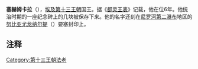 {{Pharaoh Infobox | 
    Name= 塞赫姆卡拉<ref name="beckerath1">Jürgen von Beckerath: ''Untersuchungen zur politischen Geschichte der Zweiten Zwischenzeit in Ägypten'', Glückstadt, 1964</ref>| 
    Image=Amenemhat V.jpg|
Caption=塞赫姆卡拉像|
ImageSize=300px|
  Alt=|
NomenHiero=|
Nomen=阿美涅姆赫特<br/>''{{Unicode|Jmn m ḥ3.t}}''<br/>''Amun is in front''<br/><hiero>G39-N5-<-i-mn:n-m-HAt:t-></hiero><br/>'''[[都灵王表|都灵王表]]:'''<br/>阿美涅姆赫特<br/>''{{Unicode|Jmn m ḥ3.t}}''<br/>''Amun is in front''<br/><hiero>G39-N5-<-i-mn:n-m-HAt:t*Z1-G7-></hiero>| 
PrenomenHiero=|
Prenomen=塞赫姆卡拉<br /> ''{{Unicode|Sḫm-k3-Rˁ}}''<br/>''Mighty is the Ancient Egyptian concept of the soul Ka of [[Ra|Ra]]''<br /> <hiero>M23:t-L2:t-<-N5-s-S42-D28-></hiero>| 
Golden= |
Nebty=| 
Horus=| 
GoldenHiero= |
NebtyHiero=  |
HorusHiero=  | 
Reign=约公元前1796年——约公元前1793年，约公元前1746年——约公元前1743年|
Dynasty=[[第十三王朝|第十三王朝]] |
Coregency=|
Predecessor=[[塞黑卡拉|塞黑卡拉]]|
Successor=[[辛纳耶布|辛纳耶布]]|
Spouse=|
children=|
Father=|
Mother=| 
Born=|
Died=|
Burial=|
Monuments=}}

'''塞赫姆卡拉'''（{{lang-en|Sekhemkare}}），[[埃及第十三王朝|埃及第十三王朝]]国王。据《[[都灵王表|都灵王表]]》记载，他在位6年。他统治时期的一座纪念碑上的几块被保存下来。他的名字还刻在[[尼罗河|尼罗河]][[第二瀑布|第二瀑布]]地区的[[努比亚|努比亚]][[尤龙纳尔提|尤龙纳尔提]]（{{le|Uronarti}}）要塞封印上。

==注释==
<references/>

{{Pharaoh | Prev=[[塞黑卡拉|塞黑卡拉]]| Dynasty=[[埃及第十三王朝|第十三王朝]] | Next=[[辛纳耶布|辛纳耶布]]}}


{{著名埃及统治者}}

[[Category:第十三王朝法老|Category:第十三王朝法老]]